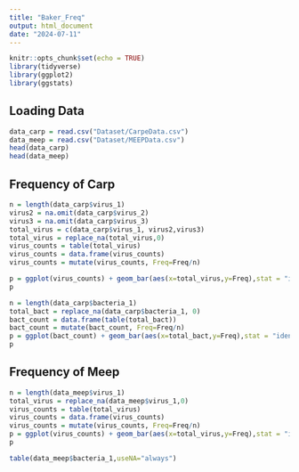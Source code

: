 ```yaml
---
title: "Baker_Freq"
output: html_document
date: "2024-07-11"
---
```


```r
knitr::opts_chunk$set(echo = TRUE)
library(tidyverse)
library(ggplot2)
library(ggstats)
```

## Loading Data

```r
data_carp = read.csv("Dataset/CarpeData.csv")
data_meep = read.csv("Dataset/MEEPData.csv")
head(data_carp)
head(data_meep)
```
## Frequency of Carp
```r
n = length(data_carp$virus_1)
virus2 = na.omit(data_carp$virus_2)
virus3 = na.omit(data_carp$virus_3)
total_virus = c(data_carp$virus_1, virus2,virus3)
total_virus = replace_na(total_virus,0)
virus_counts = table(total_virus)
virus_counts = data.frame(virus_counts)
virus_counts = mutate(virus_counts, Freq=Freq/n)

p = ggplot(virus_counts) + geom_bar(aes(x=total_virus,y=Freq),stat = "identity") + xlab(" Virus Pathogen ID") + ylab("Percentage") + ggtitle("Percentage of Virus Pathogens in Cases")
p
```

```r
n = length(data_carp$bacteria_1)
total_bact = replace_na(data_carp$bacteria_1, 0)
bact_count = data.frame(table(total_bact))
bact_count = mutate(bact_count, Freq=Freq/n)
p = ggplot(bact_count) + geom_bar(aes(x=total_bact,y=Freq),stat = "identity") + xlab("Bacteria Pathogen ID") + ylab("Percentage") + ggtitle("Percentage of Bacteria Pathogens in Cases")
p
```
## Frequency of Meep
```r
n = length(data_meep$virus_1)
total_virus = replace_na(data_meep$virus_1,0)
virus_counts = table(total_virus)
virus_counts = data.frame(virus_counts)
virus_counts = mutate(virus_counts, Freq=Freq/n)
p = ggplot(virus_counts) + geom_bar(aes(x=total_virus,y=Freq),stat = "identity") + xlab(" Virus Pathogen ID") + ylab("Percentage") + ggtitle("Percentage of Virus Pathogens in Controls")
p
```

```r
table(data_meep$bacteria_1,useNA="always")
```
